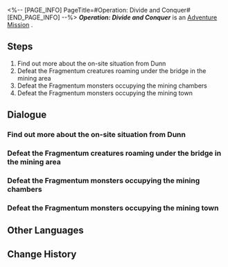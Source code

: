 <%-- [PAGE_INFO]
PageTitle=#Operation: Divide and Conquer#
[END_PAGE_INFO] --%>
{{Stub|Dialogue.}}
{{Mission Infobox
|id            = 2011408
|title         = 
|image         = <!--Mission Operation: Divide and Conquer.png-->
|type          = Adventure
|event_name    = 
|chapter       = 
|requirements  = 
|summary       = <!--official mission summary from Fate's Atlas-->
|characters    = Trailblazer
|startLocation = [[<!--starting world-->]] - [[<!--starting area-->]]
|world         = <!--starting world-->
|area          = <!--starting area-->
|prev          = 
|next          = 
|rewards       = 
}}
'''''Operation: Divide and Conquer''''' is an [[Adventure Mission]]<!--in [world]-->.

==Steps==
# Find out more about the on-site situation from Dunn
# Defeat the Fragmentum creatures roaming under the bridge in the mining area
# Defeat the Fragmentum monsters occupying the mining chambers
# Defeat the Fragmentum monsters occupying the mining town

<!--
==Gameplay Notes==

--><!--
==Trial Character==

-->
==Dialogue==
{{Stub Dialogue}}
===Find out more about the on-site situation from Dunn===
{{Mission Description|type=adventure|location=<!--to be added-->|Find out more about the on-site situation from Dunn}}
{{Dialogue Start}}
:{{tx}}
{{Dialogue End}}

===Defeat the Fragmentum creatures roaming under the bridge in the mining area===
{{Mission Description|type=adventure|location=<!--to be added-->|update|Under the Silvermane Guard's command, defeat the Fragmentum creatures roaming under the bridge in the mining area}}
{{Dialogue Start}}
:{{tx}}
{{Dialogue End}}

===Defeat the Fragmentum monsters occupying the mining chambers===
{{Mission Description|type=adventure|location=<!--to be added-->|update|Under the Silvermane Guard's command, defeat the Fragmentum creatures occupying the mining chambers}}
{{Dialogue Start}}
:{{tx}}
{{Dialogue End}}

===Defeat the Fragmentum monsters occupying the mining town===
{{Mission Description|type=adventure|location=<!--to be added-->|update|Under the Silvermane Guard's command, defeat the Fragmentum creatures occupying the mining town}}
{{Dialogue Start}}
:{{tx}}
{{Dialogue End}}

==Other Languages==
{{Other Languages
|en   = Operation: Divide and Conquer
|zhs  = 逆分治策略
|zht  = 逆分治策略
|ja   = 逆分治策
|ko   = 역분할 전략
|es   = Operación divide y vencerás
|fr   = Opération&nbsp;: diviser et conquérir
|ru   = Операция «Разделяй и властвуй»
|th   = กลยุทธ์แบ่งแยกและพิชิต
|vi   = Chiến Lược Chia Để Trị Đảo Ngược
|de   = Operation: Teilen und Erobern
|id   = Operasi Pembagian dan Penaklukan
|pt   = Operação: Dividir e Conquistar
}}

==Change History==
{{Change History|1.0}}
